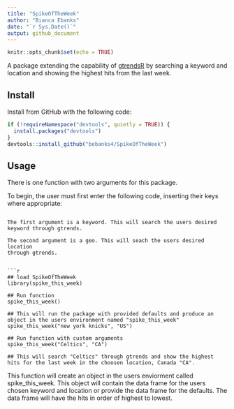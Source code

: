 ```yaml
---
title: "SpikeOfTheWeek"
author: "Bianca Ebanks"
date: "`r Sys.Date()`"
output: github_document
---
```


```r
knitr::opts_chunk$set(echo = TRUE)
```

A package extending the capability of [gtrendsR](https://github.com/PMassicotte/gtrendsR) 
by searching a keyword and location and showing the highest hits from the last week.

## Install

Install from GitHub with the following code:

```r
if (!requireNamespace("devtools", quietly = TRUE)) {
  install.packages("devtools")
}
devtools::install_github("bebanks4/SpikeOfTheWeek")
```



## Usage

There is one function with two arguments for this package. 

To begin, the user must first enter the following code, inserting their keys 
where appropriate:


```

The first argument is a keyword. This will search the users desired
keyword through gtrends.

The second argument is a geo. This will seach the users desired location
through gtrends.


```r
## load SpikeOfTheWeek
library(spike_this_week)

## Run function
spike_this_week()

## This will run the package with provided defaults and produce an object in the users environment named "spike_this_week"
spike_this_week("new york knicks", "US")

## Run function with custom arguments
spike_this_week("Celtics", "CA")

## This will search "Celtics" through gtrends and show the highest hits for the last week in the choosen location, Canada "CA".
```

This function will create an object in the users enviorment called spike_this_week. This object will contain the data frame for the users chosen keyword and location or provide the data frame for the defaults. The data frame will have the hits in order of highest to lowest.
